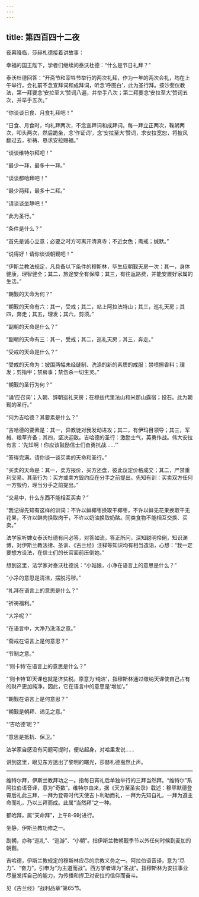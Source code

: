 ```yaml
---
---
---
```

title: 第四百四十二夜
---






夜幕降临，莎赫札德接着讲故事：

幸福的国王陛下，学者们继续问泰沃杜德：“什么是节日礼拜？”

泰沃杜德回答：“开斋节和宰牲节举行的两次礼拜，作为一年的两次会礼，均在上午举行，会礼前不念宣拜词和成拜词，听念‘呼图白’，此为圣行拜。按沙斐仪教法，第一拜要念‘安拉至大’赞词八遍，并举手八次；第二拜要念‘安拉至大’赞词五次，并举手五次。”

“你谈谈日食、月食礼拜吧！”

“日食、月食时，均礼拜两次，不念宣拜词和成拜词。每一拜立正两次，鞠躬两次，叩头两次，然后跪坐，念‘作证词’，念‘安拉至大’赞词，求安拉宽恕，将披风翻过去，祈祷、恳求安拉赐福。”

“谈谈维特尔拜吧！”

“最少一拜，最多十一拜。”

“谈谈都哈拜吧！”

“最少两拜，最多十二拜。”

“请谈谈坐静吧！”

“此为圣行。”

“条件是什么？”

“首先是诚心立意；必要之时方可离开清真寺；不近女色；斋戒；缄默。”

“说得好！请你谈谈朝觐吧！”

“伊斯兰教法规定，凡具备以下条件的穆斯林，毕生应朝觐天房一次：其一，身体健康，理智健全；其二，旅途安全有保障；其三，有往返路费，并能安置好家属的生活。”

“朝觐的天命为何？”

“朝觐的天命有六：其一，受戒；其二，站上阿拉法特山；其三，巡礼天房；其四，奔走；其五，理发；其六，剪须。”

“副朝的天命是什么？”

“副朝的天命有三：其一，受戒；其二，巡礼天房；其三，奔走。”

“受戒的天命是什么？”

“受戒的天命为：披围两幅未经缝制、洗涤的新的素质的戒服；禁喷擦香料；理发；剪指甲；禁房事；禁伤杀一切生灵。”

“朝觐的圣行为何？”

“诵‘应召词’；入朝、辞朝巡礼天房；在穆兹代里法山和米那山露宿；投石。此为朝觐的圣行。”

“何为吉哈德？其要素是什么？”

“吉哈德的要素是：其一，异教徒对我发动进攻；其二，有伊玛目领导；其三，军械、粮草齐备；其四，坚决迎敌。吉哈德的圣行：激励士气，英勇作战。伟大安拉有言：‘先知啊！你应该鼓励信士们奋勇抗战……’”

“答得完满。请你谈一谈买卖的天命和圣行。”

“买卖的天命是：其一，卖方报价，买方还盘，彼此议定价格成交；其二，严禁重利交易。其圣行为：买方或卖方毁约应在分手之前提出。先知有训：买卖双方任何一方毁约，理当分手之前提出。”

“交易中，什么东西不能相互买卖？”

“我记得先知有这样的训词：不许以鲜椰枣换取干椰枣，不许以鲜无花果换取干无花果，不许以鲜肉换取肉干，不许以奶油换取奶酪。同类食物不能相互交换、买卖。”

法学家听婢女泰沃杜德有问必答，对答如流，答正所问，深知聪明伶俐，知识渊博，对伊斯兰教法律、圣训、《古兰经》注释等知识均有相当造诣，心想：“我一定要想方设法，在信士们的长官面前压倒她。”

想到这里，法学家对泰沃杜德说：“小姑娘，小净在语言上的意思是什么？”

“小净的意思是清洁，摆脱污秽。”

“礼拜在语言上的意思是什么？”

“祈祷福利。”

“大净呢？”

“在语言中，大净乃洗涤之意。”

“斋戒在语言上是何意思？”

“节制之意。”

“‘则卡特’在语言上的意思是什么？”

“‘则卡特’即天课也就是济贫税。原意为‘纯洁’，指穆斯林通过缴纳天课使自己占有的财产更加纯净。因此，它在语言中的意思是‘增加’。”

“朝觐在语言上是何意思？”

“朝觐是朝拜、谒见之意。”

“‘吉哈德’呢？”

“意思是抵抗、保卫。”

法学家自感没有问题可提时，便站起身，对哈里发说……

讲到这里，眼见东方透出了黎明的曙光，莎赫札德戛然止声。



***





维特尔拜，伊斯兰教拜功之一。指每日宵礼后单独举行的三拜当然拜。“维特尔”系阿拉伯语音译，意为“奇数”。维特尔由来，据《天方至圣实录》载述：穆罕默德登霄后礼此三拜，一拜为登霄时代天使吉卜利勒而礼，一拜为先知自礼，一拜为遵主命而礼，乃以三拜而成。此属“当然拜”之一种。​​​



都哈拜，属“天命拜”，上午8-9时进行。​​​



坐静，伊斯兰教功修之一。​​​



副朝，亦称“巡礼”、“巡游”、“小朝”。指伊斯兰教朝觐季节以外任何时候到麦加的朝觐。​​​



吉哈德，伊斯兰教规定的穆斯林应尽的宗教义务之一。阿拉伯语音译，意为“尽力”、“奋力”，引申为“为主道而战”。西方学者译为“圣战”。指穆斯林为安拉事业尽量发挥自己的能力，为传播和捍卫对安拉的信仰而奋斗。​​​



见《古兰经》“战利品章”第65节。​​​